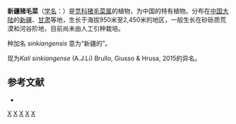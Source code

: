 {{Speciesbox
| taxon = Salsola sinkiangensis
| authority = [[李安仁|A. J. Li]]， 1978
}}

'''新疆猪毛菜'''（[[学名|学名]]：{{lang|la|''Salsola sinkiangensis''}}）是[[苋科|苋科]][[猪毛菜属|猪毛菜属]]的植物，为中国的特有植物。分布在[[中国大陆|中国大陆]]的[[新疆|新疆]]、[[甘肃|甘肃]]等地，生长于海拔950米至2,450米的地区，一般生长在砂砾质荒漠和河谷阶地，目前尚未由人工引种栽培。

种加名 ''sinkiangensis'' 意为“新疆的”。

现为''Kali sinkiangense'' (A.J.Li) Brullo, Giusso & Hrusa, 2015的异名。

== 参考文献 ==
<div class="references-small">
* {{cite web| url =http://www.bioinfo.cn/db05/KmzwSpecies.php?action=view&id=3581| title =新疆猪毛菜| work =《中国高等植物数据库全库》| publisher =中国科学院微生物研究所| author =昆明植物研究所| accessdate =2009-02-24}}{{dead link|date=2018年3月 |bot=InternetArchiveBot |fix-attempted=yes }}
</div>
{{Taxonbar|from=Q11083677}}

[[Category:猪毛菜属|X]]
[[Category:中国特有植物|X]]
[[Category:新疆植物|X]]
[[Category:甘肃植物|X]]
[[Category:1978年描述的植物|X]]